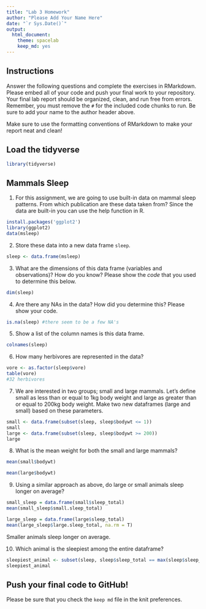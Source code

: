 ```yaml
---
title: "Lab 3 Homework"
author: "Please Add Your Name Here"
date: "`r Sys.Date()`"
output:
  html_document: 
    theme: spacelab
    keep_md: yes
---
```


## Instructions
Answer the following questions and complete the exercises in RMarkdown. Please embed all of your code and push your final work to your repository. Your final lab report should be organized, clean, and run free from errors. Remember, you must remove the `#` for the included code chunks to run. Be sure to add your name to the author header above.  

Make sure to use the formatting conventions of RMarkdown to make your report neat and clean!  

## Load the tidyverse
```r
library(tidyverse)
```

## Mammals Sleep
1. For this assignment, we are going to use built-in data on mammal sleep patterns. From which publication are these data taken from? Since the data are built-in you can use the help function in R.
```r
install.packages('ggplot2')
library(ggplot2)
data(msleep)
```

2. Store these data into a new data frame `sleep`.
```r
sleep <- data.frame(msleep)
```

3. What are the dimensions of this data frame (variables and observations)? How do you know? Please show the *code* that you used to determine this below.  
```r
dim(sleep)
```

4. Are there any NAs in the data? How did you determine this? Please show your code.  
```r
is.na(sleep) #there seem to be a few NA's
```

5. Show a list of the column names is this data frame.
```r
colnames(sleep)
```

6. How many herbivores are represented in the data?  
```r
vore <- as.factor(sleep$vore)
table(vore)
#32 herbivores
```

7. We are interested in two groups; small and large mammals. Let's define small as less than or equal to 1kg body weight and large as greater than or equal to 200kg body weight. Make two new dataframes (large and small) based on these parameters.
```r
small <- data.frame(subset(sleep, sleep$bodywt <= 1))
small
large <- data.frame(subset(sleep, sleep$bodywt >= 200))
large
```

8. What is the mean weight for both the small and large mammals?
```r
mean(small$bodywt)
```

```r
mean(large$bodywt)
```

9. Using a similar approach as above, do large or small animals sleep longer on average?  
```r
small_sleep = data.frame(small$sleep_total)
mean(small_sleep$small.sleep_total)

```

```r
large_sleep = data.frame(large$sleep_total)
mean(large_sleep$large.sleep_total, na.rm = T)
```
Smaller animals sleep longer on average.

10. Which animal is the sleepiest among the entire dataframe?
```r
sleepiest_animal <- subset(sleep, sleep$sleep_total == max(sleep$sleep_total))
sleepiest_animal
```

## Push your final code to GitHub!
Please be sure that you check the `keep md` file in the knit preferences.   